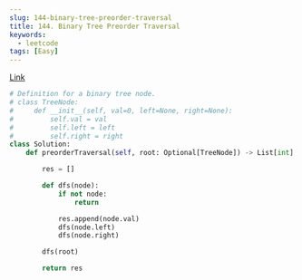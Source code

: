 ```yaml
---
slug: 144-binary-tree-preorder-traversal
title: 144. Binary Tree Preorder Traversal
keywords:
  - leetcode
tags: [Easy]
---
```


[Link](https://leetcode.com/problems/binary-tree-preorder-traversal/description/)

```python
# Definition for a binary tree node.
# class TreeNode:
#     def __init__(self, val=0, left=None, right=None):
#         self.val = val
#         self.left = left
#         self.right = right
class Solution:
    def preorderTraversal(self, root: Optional[TreeNode]) -> List[int]:

        res = []

        def dfs(node):
            if not node:
                return

            res.append(node.val)
            dfs(node.left)
            dfs(node.right)

        dfs(root)

        return res
```
